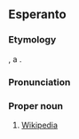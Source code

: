 ==Esperanto==

===Etymology===
{{blend|eo|vikio|t1=[[wiki]]|enciklopedio|t2=[[encyclopedia]]}}, a {{calque|eo|en|Wikipedia|nocap=1}}.

===Pronunciation===
{{eo-IPA|a=LL-Q143 (epo)-Lepticed7-Vikipedio.wav}}

===Proper noun===
{{eo-head}}

# [[Wikipedia]]